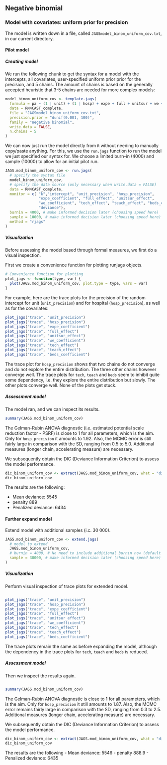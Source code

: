 ## Negative binomial
### Model with covariates: uniform prior for precision

The model is written down in a file, called `JAGSmodel_binom_uniform_cov.txt`, in our
current directory. 

#### Pilot model

##### Creating model

We run the following chunk to get the syntax for a model
with the intercepts, all covariates, user-specified uniform prior prior for the
precision, and 5 chains. The amount of chains is based on the generally
accepted heuristic that 3-5 chains are needed for more complex models:
  
```{r template-uniform, message=FALSE, warning=FALSE}
model_binom_uniform_cov <- template.jags(
  formula = pa ~ (1 | unit) + (1 | hosp) + expe + full + unitsur + we + tech + teach + beds,
  data = RN4CAST_complete,
  file = "JAGSmodel_binom_uniform_cov.txt",
  precision.prior = "dunif(0.001, 100)",
  family = "negative binomial",
  write.data = FALSE,
  n.chains = 5 
)
```


We can now just run the model directly from `R` without needing to
manually copy/paste anything. For this, we use the `run.jags` function
to run the model we just specified our syntax for. We choose a limited
burn-in (4000) and sample (10000) to allow for an initial pilot run.
<!--- Should method=rjags be  used in original model design (see documentation extend.jags - then no need to recompile model when extending) ? --->
  
```{r run-mod}
JAGS.mod_binom_uniform_cov <- run.jags(
  # specify the syntax file
  model_binom_uniform_cov,
  # specify the data source (only necessary when write.data = FALSE)
  data = RN4CAST_complete,
  monitor = c( "k","intercept", "unit_precision", "hosp_precision", 
               "expe_coefficient", "full_effect", "unitsur_effect", 
               "we_coefficient", "tech_effect", "teach_effect", "beds_coefficient",
               "deviance"),
  burnin = 4000, # make informed decision later (choosing speed here)
  sample = 10000, # make informed decision later (choosing speed here)
  method = "rjags" 
)
```

##### Visualization

Before assessing the model based through formal measures, we first do a
visual inspection. 

First we create a convenience function for plotting runjags objects.

```{r plot-function}
# Convenience function for plotting
plot_jags <- function(type, var) {
  plot(JAGS.mod_binom_uniform_cov, plot.type = type, vars = var)
}
```

For example, here are the trace plots for the precision of the random
intercept for unit (`unit_precision`) and for hospital (`hosp_precision`), 
as well as for the covariates:
  
```{r traceplots, message=FALSE, out.width="50%", fig.align='center'}
plot_jags("trace", "unit_precision")
plot_jags("trace", "hosp_precision")
plot_jags("trace", "expe_coefficient")
plot_jags("trace", "full_effect")
plot_jags("trace", "unitsur_effect")
plot_jags("trace", "we_coefficient")
plot_jags("trace", "tech_effect")
plot_jags("trace", "teach_effect")
plot_jags("trace", "beds_coefficient")
```

The trace plot for `hosp_precision` shows that two chains do not converge and do not explore the entire distribution. The three other chains however converge well. The trace plots for `tech`, `teach` and `beds` seem to inhibit quite some dependency, i.e. they explore the entire distribution but slowly. The other plots converge well. None of the plots get stuck. 
  
  
##### Assessment model
  
The model ran, and we can inspect its results.

```{r summary-mod}
summary(JAGS.mod_binom_uniform_cov)
```

The Gelman-Rubin ANOVA diagnostic (i.e. estimated potential scale reduction factor - PSRF) is close to 1 for all parameters, which is the aim. Only for  `hosp_precision` it amounts to 1.92. Also, the MCMC error is still fairly large in comparison with the SD, ranging from 0.5 to 5.0. Additional measures (longer chain, accelerating measure) are necessary.


We subsequently obtain the DIC (Deviance Information Criterion) to assess the model performance.
  
```{r dic}
dic_binom_uniform_cov <- extract(JAGS.mod_binom_uniform_cov, what = "dic") 
dic_binom_uniform_cov
```

The results are the following:
  
- Mean deviance:  5545 
- penalty 889 
- Penalized deviance: 6434

  
#### Further expand model
Extend model with additional samples (i.c. 30 000).

```{r extend-mod}
JAGS.mod_binom_uniform_cov <- extend.jags(
  # model to extend
  JAGS.mod_binom_uniform_cov,
  # burnin = 4000, # No need to include additional burnin now (default = 0) since we expand instead of rerun model??
  sample = 30000, # make informed decision later (choosing speed here)
)
```

##### Visualization

Perform visual inspection of trace plots for extended model.
<!--- using reference of previous code block does not seem to work --->
```{r traceplots-extend, ref.label=c('traceplots')}
```

```{r plots, message=FALSE, out.width="50%", fig.align='center'}
plot_jags("trace", "unit_precision")
plot_jags("trace", "hosp_precision")
plot_jags("trace", "expe_coefficient")
plot_jags("trace", "full_effect")
plot_jags("trace", "unitsur_effect")
plot_jags("trace", "we_coefficient")
plot_jags("trace", "tech_effect")
plot_jags("trace", "teach_effect")
plot_jags("trace", "beds_coefficient")
```

The trace plots remain the same as before expanding the model, although the dependency in the trace plots for `tech`, `teach` and `beds` is reduced.
  
##### Assessment model
  
Then we inspect the results again.
<!--- using reference of previous code block does not seem to work --->
```{r summary-mod-extend, ref.label='summary-mod'}
```

```{r summary-mod}
summary(JAGS.mod_binom_uniform_cov)
```
The Gelman-Rubin ANOVA diagnostic is close to 1 for all parameters, which is the aim. Only for  `hosp_precision` it still amounts to 1.87. Also, the MCMC error remains fairly large in comparison with the SD, ranging from 0.3 to 2.5. Additional measures (longer chain, accelerating measure) are necessary.

We subsequently obtain the DIC (Deviance Information Criterion) to assess the model performance.

<!--- using references?? --->
```{r dic}
dic_binom_uniform_cov <- extract(JAGS.mod_binom_uniform_cov, what = "dic") 
dic_binom_uniform_cov
```

The results are the following
- Mean deviance:  5546 
- penalty 888.9 
- Penalized deviance: 6435

  
  
  
